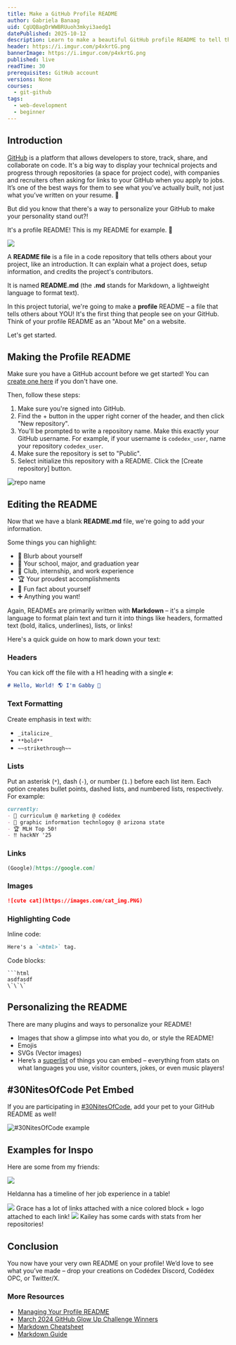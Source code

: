 ```yaml
---
title: Make a GitHub Profile README
author: Gabriela Banaag
uid: CgUQBagDrWWBRUuoh3mkyi3aedg1
datePublished: 2025-10-12
description: Learn to make a beautiful GitHub profile README to tell the world about yourself.
header: https://i.imgur.com/p4xkrtG.png
bannerImage: https://i.imgur.com/p4xkrtG.png
published: live
readTime: 30
prerequisites: GitHub account
versions: None
courses:
  - git-github
tags:
  - web-development
  - beginner
---
```


## Introduction

[GitHub](https://github.com) is a platform that allows developers to store, track, share, and collaborate on code. It's a big way to display your technical projects and progress through repositories (a space for project code), with companies and recruiters often asking for links to your GitHub when you apply to jobs. It’s one of the best ways for them to see what you’ve actually built, not just what you’ve written on your resume. 🐙

But did you know that there's a way to personalize your GitHub to make your personality stand out?!

It's a profile README! This is my README for example. 👤

<img src="https://i.imgur.com/egLVWhL.png" />

A **README file** is a file in a code repository that tells others about your project, like an introduction. It can explain what a project does, setup information, and credits the project's contributors. 

It is named **README.md** (the **.md** stands for Markdown, a lightweight language to format text).

In this project tutorial, we're going to make a **profile** README – a file that tells others about YOU! It's the first thing that people see on your GitHub. Think of your profile README as an "About Me" on a website. 

Let's get started.

## Making the Profile README

Make sure you have a GitHub account before we get started! You can [create one here](https://github.com/signup) if you don't have one.

Then, follow these steps:

1. Make sure you're signed into GitHub.
2. Find the + button in the upper right corner of the header, and then click "New repository".
3. You'll be prompted to write a repository name. Make this exactly your GitHub username. For example, if your username is `codedex_user`, name your repository `codedex_user`.
4. Make sure the repository is set to "Public".
5. Select initialize this repository with a README. Click the [Create repository] button.

![repo name](https://i.imgur.com/kwP9B12.png)

## Editing the README

Now that we have a blank **README.md** file, we're going to add your information. 

Some things you can highlight:

- 👤 Blurb about yourself
- 🏫 Your school, major, and graduation year
- 💼 Club, internship, and work experience
- 🏆 Your proudest accomplishments
- 🧃 Fun fact about yourself
- ➕ Anything you want!

Again, READMEs are primarily written with **Markdown** – it's a simple language to format plain text and turn it into things like headers, formatted text (bold, italics, underlines), lists, or links!

Here's a quick guide on how to mark down your text:

### Headers

You can kick off the file with a H1 heading with a single `#`:

```markdown
# Hello, World! 🌎 I'm Gabby 👋
```

### Text Formatting

Create emphasis in text with:

- `_italicize_`
- `**bold**`
- `~~strikethrough~~`

### Lists

Put an asterisk (`*`), dash (`-`), or number (`1.`) before each list item. Each option creates bullet points, dashed lists, and numbered lists, respectively. For example:

```markdown
currently:
- 👾 curriculum @ marketing @ codédex
- 🎨 graphic information technlogoy @ arizona state
- 🏆 MLH Top 50!
- ‼️ hackNY '25
```

### Links

```markdown
(Google)[https://google.com]
```

### Images

```markdown
![cute cat](https://images.com/cat_img.PNG)
```

### Highlighting Code

Inline code:

```markdown
Here's a `<html>` tag.
```

Code blocks:

```
```html
asdfasdf
\`\`\`
```

## Personalizing the README

There are many plugins and ways to personalize your README!

- Images that show a glimpse into what you do, or style the README!
- Emojis
- SVGs (Vector images)
- Here’s a [superlist](https://github.com/abhisheknaiidu/awesome-github-profile-readme?tab=readme-ov-file#tools) of things you can embed – everything from stats on what languages you use, visitor counters, jokes, or even music players!

## #30NitesOfCode Pet Embed

If you are participating in [#30NitesOfCode](https://www.codedex.io/30-nites-of-code), add your pet to your GitHub README as well!

![#30NitesOfCode example](https://i.imgur.com/pR6asfj.gif)

## Examples for Inspo

Here are some from my friends:

<img src="https://i.imgur.com/5Dc7peG.png" />

Heldanna has a timeline of her job experience in a table!

<img src="https://i.imgur.com/Fr2KEOp.png" />
Grace has a lot of links attached with a nice colored block + logo attached to each link!

<img src="https://i.imgur.com/79iTNwN.png" />
Kailey has some cards with stats from her repositories!

## Conclusion

You now have your very own README on your profile! We’d love to see what you’ve made – drop your creations on Codédex Discord, Codédex OPC, or Twitter/X.

### More Resources

- [Managing Your Profile README](https://docs.github.com/en/account-and-profile/how-tos/setting-up-and-managing-your-github-profile/customizing-your-profile/managing-your-profile-readme)
- [March 2024 GitHub Glow Up Challenge Winners](https://www.codedex.io/community/monthly-challenge/UcTmQlizQK8eVO5hyEeX/winners)
- [Markdown Cheatsheet](https://github.com/adam-p/markdown-here/wiki/markdown-cheatsheet)
- [Markdown Guide](https://markdownguide.offshoot.io/basic-syntax)
